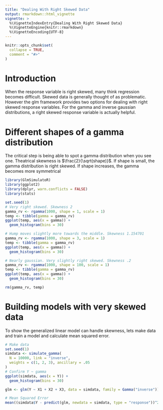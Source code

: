 ```yaml
---
title: "Dealing With Right Skewed Data"
output: rmarkdown::html_vignette
vignette: >
  %\VignetteIndexEntry{Dealing With Right Skewed Data}
  %\VignetteEngine{knitr::rmarkdown}
  %\VignetteEncoding{UTF-8}
---
```


```r
knitr::opts_chunk$set(
  collapse = TRUE,
  comment = "#>"
)
```


# Introduction
When the response variable is right skewed, many think regression becomes difficult. Skewed data is generally thought of as problematic. However the glm framework provides two options for dealing with right skewed response variables. For the gamma and inverse gaussian distributions, a right skewed response variable is actually helpful.

# Different shapes of a gamma distribution

The critical step is being able to spot a gamma distribution when you see one. Theatrical skewness is $\frac{2}{\sqrt(shape)}$. If shape is small, the gamma distribution is right skewed. If shape increases, the gamma becomes more symmetrical

```r
library(GlmSimulatoR)
library(ggplot2)
library(dplyr, warn.conflicts = FALSE)
library(stats)

set.seed(1)
# Very right skewed. Skewness 2
gamma_rv <- rgamma(1000, shape = 1, scale = 1)
temp <- tibble(gamma = gamma_rv)
ggplot(temp, aes(x = gamma)) +
  geom_histogram(bins = 30)

# Hump moves slightly more towards the middle. Skewness 1.154701
gamma_rv <- rgamma(1000, shape = 3, scale = 1)
temp <- tibble(gamma = gamma_rv)
ggplot(temp, aes(x = gamma)) +
  geom_histogram(bins = 30)

# Nearly gaussian. Very slightly right skewed. Skewness .2
gamma_rv <- rgamma(1000, shape = 100, scale = 1)
temp <- tibble(gamma = gamma_rv)
ggplot(temp, aes(x = gamma)) +
  geom_histogram(bins = 30)
```

```r
rm(gamma_rv, temp)
```


# Building models with very skewed data
To show the generalized linear model can handle skewness, lets make data and train a model and calculate mean squared error.

```r
# Make data
set.seed(1)
simdata <- simulate_gamma(
  N = 10000, link = "inverse",
  weights = c(1, 2, 3), ancillary = .05
)
# Confirm Y ~ gamma
ggplot(simdata, aes(x = Y)) +
  geom_histogram(bins = 30)

glm <- glm(Y ~ X1 + X2 + X3, data = simdata, family = Gamma("inverse"))

# Mean Squared Error
mean((simdata$Y - predict(glm, newdata = simdata, type = "response"))^2)
```
